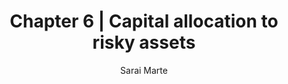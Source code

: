 ---
layout: '@layouts/Blog.astro'
title: Chapter 6 | Capital allocation to risky assets
pubDate: 2025-01-23T00:00:00Z 
updatedDate:  2025-01-23T00:00:00Z 
draft: true
author: Sarai Marte
slug: capital-allocation-to-risky-assets
---